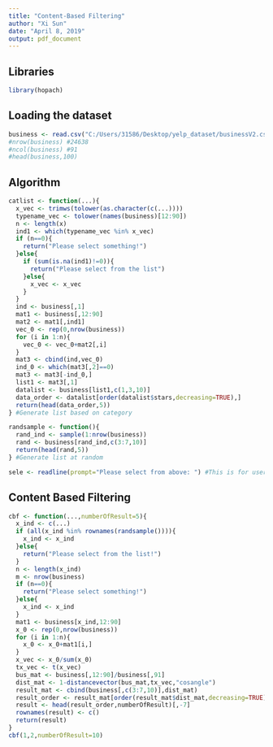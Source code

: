 ---
title: "Content-Based Filtering"
author: "Xi Sun"
date: "April 8, 2019"
output: pdf_document
---

## Libraries

```{r,warning=FALSE,message=FALSE}
library(hopach)
```

## Loading the dataset

```{r}
business <- read.csv("C:/Users/31586/Desktop/yelp_dataset/businessV2.csv",header=TRUE)
#nrow(business) #24638
#ncol(business) #91
#head(business,100)
```

## Algorithm

```{r,message=FALSE}
catlist <- function(...){
  x_vec <- trimws(tolower(as.character(c(...))))
  typename_vec <- tolower(names(business)[12:90])
  n <- length(x)
  ind1 <- which(typename_vec %in% x_vec)
  if (n==0){
    return("Please select something!")
  }else{
    if (sum(is.na(ind1)!=0)){
      return("Please select from the list")
    }else{
      x_vec <- x_vec
    }
  }
  ind <- business[,1]
  mat1 <- business[,12:90]
  mat2 <- mat1[,ind1]
  vec_0 <- rep(0,nrow(business))
  for (i in 1:n){
    vec_0 <- vec_0+mat2[,i]
  }
  mat3 <- cbind(ind,vec_0)
  ind_0 <- which(mat3[,2]==0)
  mat3 <- mat3[-ind_0,]
  list1 <- mat3[,1]
  datalist <- business[list1,c(1,3,10)]
  data_order <- datalist[order(datalist$stars,decreasing=TRUE),]
  return(head(data_order,5))
} #Generate list based on category

randsample <- function(){
  rand_ind <- sample(1:nrow(business))
  rand <- business[rand_ind,c(3:7,10)]
  return(head(rand,5))
} #Generate list at random

sele <- readline(prompt="Please select from above: ") #This is for user input
```

## Content Based Filtering

```{r,message=FALSE}
cbf <- function(...,numberOfResult=5){
  x_ind <- c(...)
  if (all(x_ind %in% rownames(randsample()))){
    x_ind <- x_ind
  }else{
    return("Please select from the list!")
  }
  n <- length(x_ind)
  m <- nrow(business)
  if (n==0){
    return("Please select something!")
  }else{
    x_ind <- x_ind
  }
  mat1 <- business[x_ind,12:90]
  x_0 <- rep(0,nrow(business))
  for (i in 1:n){
    x_0 <- x_0+mat1[i,]
  }
  x_vec <- x_0/sum(x_0)
  tx_vec <- t(x_vec)
  bus_mat <- business[,12:90]/business[,91]
  dist_mat <- 1-distancevector(bus_mat,tx_vec,"cosangle")
  result_mat <- cbind(business[,c(3:7,10)],dist_mat)
  result_order <- result_mat[order(result_mat$dist_mat,decreasing=TRUE),]
  result <- head(result_order,numberOfResult)[,-7]
  rownames(result) <- c()
  return(result)
}
cbf(1,2,numberOfResult=10)
```



